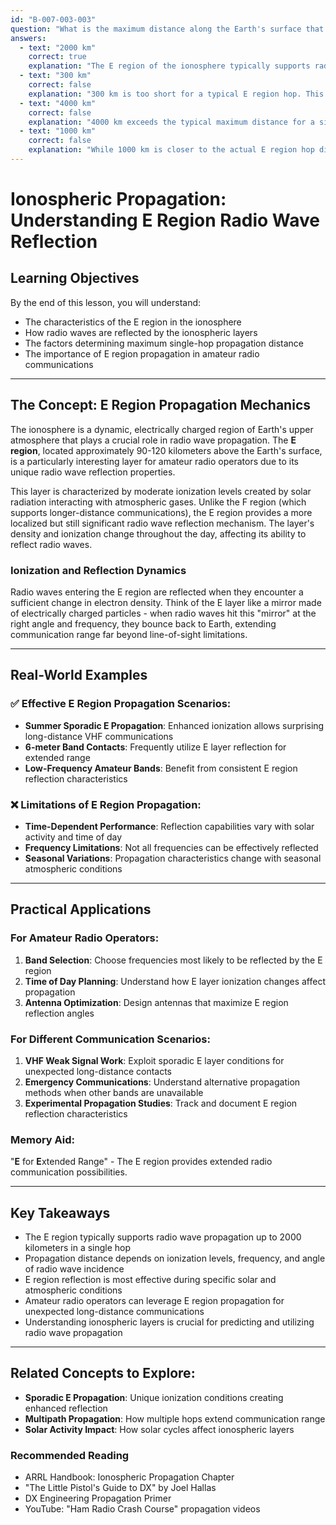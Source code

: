 ```yaml
---
id: "B-007-003-003"
question: "What is the maximum distance along the Earth's surface that is normally covered in one hop using the E region?"
answers:
  - text: "2000 km"
    correct: true
    explanation: "The E region of the ionosphere typically supports radio wave propagation over approximately 2000 kilometers in a single hop. This maximum distance is determined by the unique characteristics of the E layer, which occurs at altitudes between 90-120 kilometers and has specific ionization properties that allow radio waves to be reflected back to Earth within this range. The 2000 km hop length represents an optimal propagation condition where the radio wave is reflected from the ionospheric E layer without significant signal degradation."
  - text: "300 km"
    correct: false
    explanation: "300 km is too short for a typical E region hop. This distance would represent a very localized reflection and doesn't utilize the full potential of E layer propagation. Such a short hop would typically occur in much lower layers of the atmosphere or with very low-frequency signals that don't effectively utilize the E region's reflective properties."
  - text: "4000 km"
    correct: false
    explanation: "4000 km exceeds the typical maximum distance for a single E region hop. While multiple hops can extend communication range beyond 2000 km, a single hop through the E layer is normally limited to around 2000 kilometers. Attempting to propagate beyond this distance in one hop would result in significant signal loss and reduced effectiveness."
  - text: "1000 km"
    correct: false
    explanation: "While 1000 km is closer to the actual E region hop distance, it falls short of the maximum 2000 km typically achievable. This distance might represent a more limited propagation scenario or conditions where the E layer's reflective properties are not fully utilized."
---
```


# Ionospheric Propagation: Understanding E Region Radio Wave Reflection

## Learning Objectives
By the end of this lesson, you will understand:
- The characteristics of the E region in the ionosphere
- How radio waves are reflected by the ionospheric layers
- The factors determining maximum single-hop propagation distance
- The importance of E region propagation in amateur radio communications

---

## The Concept: E Region Propagation Mechanics

The ionosphere is a dynamic, electrically charged region of Earth's upper atmosphere that plays a crucial role in radio wave propagation. The **E region**, located approximately 90-120 kilometers above the Earth's surface, is a particularly interesting layer for amateur radio operators due to its unique radio wave reflection properties.

This layer is characterized by moderate ionization levels created by solar radiation interacting with atmospheric gases. Unlike the F region (which supports longer-distance communications), the E region provides a more localized but still significant radio wave reflection mechanism. The layer's density and ionization change throughout the day, affecting its ability to reflect radio waves.

### Ionization and Reflection Dynamics

Radio waves entering the E region are reflected when they encounter a sufficient change in electron density. Think of the E layer like a mirror made of electrically charged particles - when radio waves hit this "mirror" at the right angle and frequency, they bounce back to Earth, extending communication range far beyond line-of-sight limitations.

---

## Real-World Examples

### ✅ Effective E Region Propagation Scenarios:
- **Summer Sporadic E Propagation**: Enhanced ionization allows surprising long-distance VHF communications
- **6-meter Band Contacts**: Frequently utilize E layer reflection for extended range
- **Low-Frequency Amateur Bands**: Benefit from consistent E region reflection characteristics

### ❌ Limitations of E Region Propagation:
- **Time-Dependent Performance**: Reflection capabilities vary with solar activity and time of day
- **Frequency Limitations**: Not all frequencies can be effectively reflected
- **Seasonal Variations**: Propagation characteristics change with seasonal atmospheric conditions

---

## Practical Applications

### For Amateur Radio Operators:
1. **Band Selection**: Choose frequencies most likely to be reflected by the E region
2. **Time of Day Planning**: Understand how E layer ionization changes affect propagation
3. **Antenna Optimization**: Design antennas that maximize E region reflection angles

### For Different Communication Scenarios:
1. **VHF Weak Signal Work**: Exploit sporadic E layer conditions for unexpected long-distance contacts
2. **Emergency Communications**: Understand alternative propagation methods when other bands are unavailable
3. **Experimental Propagation Studies**: Track and document E region reflection characteristics

### Memory Aid:
"**E** for **E**xtended Range" - The E region provides extended radio communication possibilities.

---

## Key Takeaways

- The E region typically supports radio wave propagation up to 2000 kilometers in a single hop
- Propagation distance depends on ionization levels, frequency, and angle of radio wave incidence
- E region reflection is most effective during specific solar and atmospheric conditions
- Amateur radio operators can leverage E region propagation for unexpected long-distance communications
- Understanding ionospheric layers is crucial for predicting and utilizing radio wave propagation

---

## Related Concepts to Explore:
- **Sporadic E Propagation**: Unique ionization conditions creating enhanced reflection
- **Multipath Propagation**: How multiple hops extend communication range
- **Solar Activity Impact**: How solar cycles affect ionospheric layers

### Recommended Reading
- ARRL Handbook: Ionospheric Propagation Chapter
- "The Little Pistol's Guide to DX" by Joel Hallas
- DX Engineering Propagation Primer
- YouTube: "Ham Radio Crash Course" propagation videos